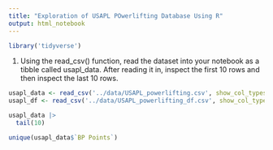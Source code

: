 ```yaml
---
title: "Exploration of USAPL POwerlifting Database Using R"
output: html_notebook
---
```

```r
library('tidyverse')
```

1. Using the read_csv() function, read the dataset into your notebook as a tibble called usapl_data. After reading it in, inspect the first 10 rows and then inspect the last 10 rows.

```r
usapl_data <- read_csv('../data/USAPL_powerlifting.csv', show_col_types = FALSE)
usapl_df <- read_csv('../data/USAPL_powerlifting_df.csv', show_col_types = FALSE)
```

```r
usapl_data |> 
  tail(10)
```

```r
unique(usapl_data$`BP Points`)
```

